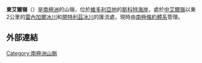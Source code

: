 {{coord|78|21|S|163|23|E|source:GNIS|display=title}}

'''東艾爾嶺'''（{{lang-en|East Aisle Ridge}}）是[[南極洲|南極洲]]的山嶺，位於[[維多利亞地|維多利亞地]]的[[斯科特海岸|斯科特海岸]]，處於[[中艾爾嶺|中艾爾嶺]]以東2公里的[[雷內加爾冰川|雷內加爾冰川]]和[[開特利茲冰川|開特利茲冰川]]的匯流處，現時由[[南極條約體系|南極條約體系]]管理。

==外部連結==
{{cite gnis | type = antarid | id = 17079| name = East Aisle Ridge | accessdate = 2012-02-22}}

{{DEFAULTSORT:East Aisle Ridge}}
[[Category:南極洲山脈|Category:南極洲山脈]]


{{ScottCoast-geo-stub}}
